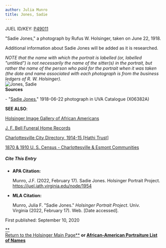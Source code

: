 ```yaml
---
author: Julia Munro
title: Jones, Sadie
---
```

JUEL ID/KEY: [P49011](http://juel.iath.virginia.edu/public_person?person=49011 "P49011")

"Sadie Jones," a photograph by Rufus W. Holsinger, taken on June 22, 1918.

Additional information about Sadie Jones will be added as it is researched. 

_NOTE that the name with which the portrait is labelled (or, labelled "untitled") is not necessarily the name of the sitter(s) in the portrait, but rather the name of the person who paid for the portrait when it was taken (the date and name associated with each photograph is from the business ledgers of R. W. Holsinger)._   
![Jones, Sadie](https://iiif.lib.virginia.edu/iiif/uva-lib:1049299/full/778,561/0/default.jpg "Jones, Sadie")  
**Sources**

\- "[Sadie Jones](https://search.lib.virginia.edu/catalog/uva-lib:1049299#?c=0&m=0&s=0&cv=0 "Jones, Sadie")," 1918-06-22 photograph in UVA Catalogue (X06382A)  

**SEE ALSO**:

[Holsinger Image Gallery of African Americans](http://rwholsingerphotos.org/images.php "Holsinger Image Gallery of African Americans")

[J. F. Bell Funeral Home Records](http://www2.vcdh.virginia.edu/afam/raceandplace/perl_scripts/funeral_search.html "J. F. Bell Funeral Home Database")

[Charlottesville City Directory, 1914-15 \[Hathi Trust\]](https://catalog.hathitrust.org/Record/101954103 "Charlottesville City Directory, 1914-15") 

[1870 & 1910 U. S. Census - Charlottesville & Esmont Communities](http://www2.vcdh.virginia.edu/afam/raceandplace/census/search_both.html "1870 & 1910 U. S. Census: Charlottesville and Esmont Communities")

##### **Cite This Entry**

*   **APA Citation:**
    
    Munro, J.F. (2022, February 17). Sadie Jones. Holsinger Portrait Project. https://juel.iath.virginia.edu/node/1954
    
*   **MLA Citation:**
    
    Munro, Julia F. "Sadie Jones." _Holsinger Portrait Project_. Univ. Virginia (2022, February 17). Web. \[Date accessed\].
    

  
First published: September 10, 2020     

[**  
Return to the Holsinger Main Page**](http://juel.iath.virginia.edu/node/980) **or [African-American Portraiture List of Names](http://juel.iath.virginia.edu/node/996)**